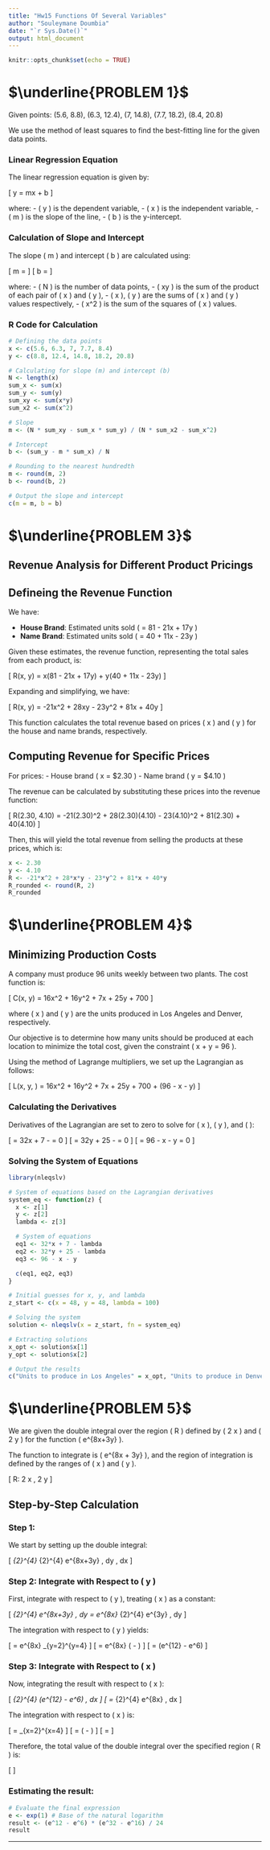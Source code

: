 ```yaml
---
title: "Hw15 Functions Of Several Variables"
author: "Souleymane Doumbia"
date: "`r Sys.Date()`"
output: html_document
---
```


```r
knitr::opts_chunk$set(echo = TRUE)
```

# $\underline{PROBLEM  1}$

Given points: (5.6, 8.8), (6.3, 12.4), (7, 14.8), (7.7, 18.2), (8.4, 20.8)

We use the method of least squares to find the best-fitting line for the given data points. 

### Linear Regression Equation
The linear regression equation is given by:

\[ y = mx + b \]

where:
- \( y \) is the dependent variable,
- \( x \) is the independent variable,
- \( m \) is the slope of the line,
- \( b \) is the y-intercept.

### Calculation of Slope and Intercept
The slope \( m \) and intercept \( b \) are calculated using:

\[ m = \frac{N(\sum xy) - (\sum x)(\sum y)}{N(\sum x^2) - (\sum x)^2} \]
\[ b = \frac{(\sum y) - m(\sum x)}{N} \]

where:
- \( N \) is the number of data points,
- \( \sum xy \) is the sum of the product of each pair of \( x \) and \( y \),
- \( \sum x \), \( \sum y \) are the sums of \( x \) and \( y \) values respectively,
- \( \sum x^2 \) is the sum of the squares of \( x \) values.

### R Code for Calculation

```r
# Defining the data points
x <- c(5.6, 6.3, 7, 7.7, 8.4)
y <- c(8.8, 12.4, 14.8, 18.2, 20.8)

# Calculating for slope (m) and intercept (b)
N <- length(x)
sum_x <- sum(x)
sum_y <- sum(y)
sum_xy <- sum(x*y)
sum_x2 <- sum(x^2)

# Slope
m <- (N * sum_xy - sum_x * sum_y) / (N * sum_x2 - sum_x^2)

# Intercept
b <- (sum_y - m * sum_x) / N

# Rounding to the nearest hundredth
m <- round(m, 2)
b <- round(b, 2)

# Output the slope and intercept
c(m = m, b = b)
```


# $\underline{PROBLEM  3}$

## Revenue Analysis for Different Product Pricings

## Defineing the Revenue Function

We have:

- **House Brand**: Estimated units sold \( = 81 - 21x + 17y \)
- **Name Brand**: Estimated units sold \( = 40 + 11x - 23y \)

Given these estimates, the revenue function, representing the total sales from each product, is:

\[ R(x, y) = x(81 - 21x + 17y) + y(40 + 11x - 23y) \]

Expanding and simplifying, we have:

\[ R(x, y) = -21x^2 + 28xy - 23y^2 + 81x + 40y \]

This function calculates the total revenue based on prices \( x \) and \( y \) for the house and name brands, respectively.

## Computing Revenue for Specific Prices

For prices:
- House brand \( x = \$2.30 \)
- Name brand \( y = \$4.10 \)

The revenue can be calculated by substituting these prices into the revenue function:

\[ R(2.30, 4.10) = -21(2.30)^2 + 28(2.30)(4.10) - 23(4.10)^2 + 81(2.30) + 40(4.10) \]


Then, this will yield the total revenue from selling the products at these prices, which is:
```r
x <- 2.30
y <- 4.10
R <- -21*x^2 + 28*x*y - 23*y^2 + 81*x + 40*y
R_rounded <- round(R, 2)
R_rounded
```



# $\underline{PROBLEM  4}$

## Minimizing Production Costs

A company must produce 96 units weekly between two plants. The cost function is:

\[ C(x, y) = 16x^2 + 16y^2 + 7x + 25y + 700 \]

where \( x \) and \( y \) are the units produced in Los Angeles and Denver, respectively.


Our objective is to determine how many units should be produced at each location to minimize the total cost, given the constraint \( x + y = 96 \).


Using the method of Lagrange multipliers, we set up the Lagrangian as follows:

\[ L(x, y, \lambda) = 16x^2 + 16y^2 + 7x + 25y + 700 + \lambda (96 - x - y) \]

### Calculating the Derivatives

Derivatives of the Lagrangian are set to zero to solve for \( x \), \( y \), and \( \lambda \):

\[ \frac{\partial L}{\partial x} = 32x + 7 - \lambda = 0 \]
\[ \frac{\partial L}{\partial y} = 32y + 25 - \lambda = 0 \]
\[ \frac{\partial L}{\partial \lambda} = 96 - x - y = 0 \]

### Solving the System of Equations

```r
library(nleqslv)

# System of equations based on the Lagrangian derivatives
system_eq <- function(z) {
  x <- z[1]
  y <- z[2]
  lambda <- z[3]

  # System of equations
  eq1 <- 32*x + 7 - lambda
  eq2 <- 32*y + 25 - lambda
  eq3 <- 96 - x - y

  c(eq1, eq2, eq3)
}

# Initial guesses for x, y, and lambda
z_start <- c(x = 48, y = 48, lambda = 100)

# Solving the system
solution <- nleqslv(x = z_start, fn = system_eq)

# Extracting solutions
x_opt <- solution$x[1]
y_opt <- solution$x[2]

# Output the results
c("Units to produce in Los Angeles" = x_opt, "Units to produce in Denver" = y_opt)
```


# $\underline{PROBLEM  5}$

We are given the double integral over the region \( R \) defined by \( 2 \leq x \leq 4 \) and \( 2 \leq y \leq 4 \) for the function \( e^{8x+3y} \).

The function to integrate is \( e^{8x + 3y} \), and the region of integration is defined by the ranges of \( x \) and \( y \).

\[ R: 2 \leq x \leq 4, 2 \leq y \leq 4 \]

## Step-by-Step Calculation

### Step 1: 

We start by setting up the double integral:

\[ \int_{2}^{4} \int_{2}^{4} e^{8x+3y} \, dy \, dx \]

### Step 2: Integrate with Respect to \( y \)

First, integrate with respect to \( y \), treating \( x \) as a constant:

\[ \int_{2}^{4} e^{8x+3y} \, dy = e^{8x} \int_{2}^{4} e^{3y} \, dy \]

The integration with respect to \( y \) yields:

\[ = e^{8x} \left[ \frac{e^{3y}}{3} \right]_{y=2}^{y=4} \]
\[ = e^{8x} \left( \frac{e^{12}}{3} - \frac{e^6}{3} \right) \]
\[ = \frac{e^{8x}}{3} (e^{12} - e^6) \]

### Step 3: Integrate with Respect to \( x \)

Now, integrating the result with respect to \( x \):

\[ \int_{2}^{4} \frac{e^{8x}}{3} (e^{12} - e^6) \, dx \]
\[ = \frac{e^{12} - e^6}{3} \int_{2}^{4} e^{8x} \, dx \]

The integration with respect to \( x \) is:

\[ = \frac{e^{12} - e^6}{3} \left[ \frac{e^{8x}}{8} \right]_{x=2}^{x=4} \]
\[ = \frac{e^{12} - e^6}{3} \left( \frac{e^{32}}{8} - \frac{e^{16}}{8} \right) \]
\[ = \frac{(e^{12} - e^6) (e^{32} - e^{16})}{24} \]


Therefore, the total value of the double integral over the specified region \( R \) is:

\[ \frac{(e^{12} - e^6) (e^{32} - e^{16})}{24} \]


### Estimating the result:
```r
# Evaluate the final expression
e <- exp(1) # Base of the natural logarithm
result <- (e^12 - e^6) * (e^32 - e^16) / 24
result
```



* * *


